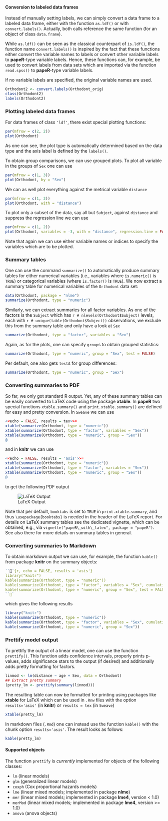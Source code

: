 #### Conversion to labeled data frames

Instead of manually setting labels, we can simply convert a data frame to a
labeled data frame, either with the function `as.ldf()` or with `convert.labels()`.
Actually, both calls reference the same function (for an object of class `data.frame`).

While `as.ldf()` can be seen as the classical counterpart of `is.ldf()`, the
function name `convert.labels()` is inspired by the fact that these functions either
convert the variable names to labels or convert other variable labels to **papeR**-type
variable labels. Hence, these functions can, for example, be used to convert labels
from data sets which are  imported via the function `read.spss()` to **papeR**-type
variable labels.

If no variable labels are specified, the original variable names are used.
```r
Orthodont2 <- convert.labels(Orthodont_orig)
class(Orthodont2)
labels(Orthodont2)
```

### Plotting labeled data frames

For data frames of class `'ldf'`, there exist special plotting functions:
```r
par(mfrow = c(2, 2))
plot(Orthodont)
```

As one can see, the plot type is automatically determined
based on the data type and the axis label is defined by
the `labels()`.

To obtain group comparisons, we can use grouped plots. To plot all variable in the
groups of `Sex` one can use
```r
par(mfrow = c(1, 3))
plot(Orthodont, by = "Sex")
```

We can as well plot everything against the metrical variable `distance`
```r
par(mfrow = c(1, 3))
plot(Orthodont, with = "distance")
```

To plot only a subset of the data, say all but `Subject`, against `distance` and
suppress the regression line we can use
```r
par(mfrow = c(1, 2))
plot(Orthodont, variables = -3, with = "distance", regression.line = FALSE)
```

Note that again we can use either variable names or indices to specify the variables
which are to be plotted.


### Summary tables

One can use the command `summarize()` to automatically produce summary tables for
either numerical variables (i.e., variables where `is.numeric()` is `TRUE`) or
categorical variables (where `is.factor()` is `TRUE`). We now extract a summary
table for numerical variables of the `Orthodont` data set:
```r
data(Orthodont, package = "nlme")
summarize(Orthodont, type = "numeric")
```

Similarly, we can extract summaries for all factor variables. As one of the factors
is the `Subject` which has `r # nlevels(Orthodont$Subject)` levels, each with
`r # unique(table(Orthodont$Subject))` observations, we exclude this from the summary
table and only have a look at `Sex`
```r
summarize(Orthodont, type = "factor", variables = "Sex")
```

Again, as for the plots, one can specify `group`s to obtain grouped statistics:
```r
summarize(Orthodont, type = "numeric", group = "Sex", test = FALSE)
```

Per default, one also gets `test`s for group differences:
```r
summarize(Orthodont, type = "numeric", group = "Sex")
```

### Converting summaries to PDF

So far, we only got standard R output. Yet, any of these summary tables can be
easily converted to LaTeX code using the package **xtable**. In **papeR** two
special functions `xtable.summary()` and `print.xtable.summary()` are defined
for easy and pretty conversion. In `Sweave` we can use
```r
<<echo = FALSE, results = tex>>=
xtable(summarize(Orthodont, type = "numeric"))
xtable(summarize(Orthodont, type = "factor", variables = "Sex"))
xtable(summarize(Orthodont, type = "numeric", group = "Sex"))
@
```
and in **knitr** we can use
```r
<<echo = FALSE, results = 'asis'>>=
xtable(summarize(Orthodont, type = "numeric"))
xtable(summarize(Orthodont, type = "factor", variables = "Sex"))
xtable(summarize(Orthodont, type = "numeric", group = "Sex"))
@
```
to get the following PDF output

![LaTeX Output](tables.png)

Note that per default, `booktabs` is set to `TRUE` in `print.xtable.summary`, and
thus `\usepackage{booktabs}` is needed in the header of the LaTeX report. For details
on LaTeX summary tables see the dedicated vignette, which can be obtained, e.g., via
`vignette("papeR\_with\_latex", package = "papeR")`. See also there for more details
on summary tables in general.

### Converting summaries to Markdown

To obtain markdown output we can use, for example, the function `kable()` from
package **knitr** on the summary objects:

```r
```{r, echo = FALSE, results = 'asis'}
library("knitr")
kable(summarize(Orthodont, type = "numeric"))
kable(summarize(Orthodont, type = "factor", variables = "Sex", cumulative = TRUE))
kable(summarize(Orthodont, type = "numeric", group = "Sex", test = FALSE))
```
```

which gives the following results

```r
library("knitr")
kable(summarize(Orthodont, type = "numeric"))
kable(summarize(Orthodont, type = "factor", variables = "Sex", cumulative = TRUE))
kable(summarize(Orthodont, type = "numeric", group = "Sex"))
```


### Prettify model output

To prettify the output of a linear model, one can use the function
`prettify()`. This function adds confidence intervals, properly
prints p-values, adds significance stars to the output (if desired)
and additionally adds pretty formatting for factors.

```r
linmod <- lm(distance ~ age + Sex, data = Orthodont)
## Extract pretty summary
(pretty_lm <- prettify(summary(linmod)))
```

The resulting table can now be formatted for printing using packages like
**xtable** for LaTeX which can be used in `.Rnw` files with the option
`results='asis'` (in **knitr**) or `results = tex` (in `Sweave`)

```r
xtable(pretty_lm)
```

In markdown files (`.Rmd`) one can instead use the function `kable()` with the
chunk option `results='asis'`. The result looks as follows:

```r
kable(pretty_lm)
```

#### Supported objects

The function `prettify` is *currently* implemented for objects of the following classes:

* `lm` (linear models)
* `glm` (generalized linear models)
* `coxph` (Cox proportional hazards models)
* `lme` (linear mixed models; implemented in package **nlme**)
* `mer` (linear mixed models; implemented in package **lme4**, version < 1.0)
* `merMod` (linear mixed models; implemented in package **lme4**, version >= 1.0)
* `anova` (anova objects)
